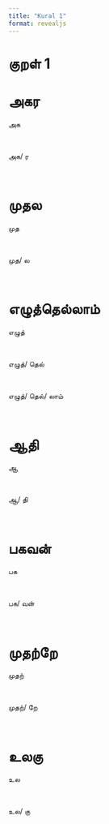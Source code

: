 ```yaml
---
title: "Kural 1"
format: revealjs
---
```


# குறள் 1

# அகர

:::: {.incremental}

::: {.fragment}


  அக

:::

<br>

::: {.fragment}


  அக/&nbsp;ர

:::

<br>

::::

# முதல

:::: {.incremental}

::: {.fragment}


  முத

:::

<br>

::: {.fragment}


  முத/&nbsp;ல

:::

<br>

::::

# எழுத்தெல்லாம்

:::: {.incremental}

::: {.fragment}


  எழுத்

:::

<br>

::: {.fragment}


  எழுத்/&nbsp;தெல்

:::

<br>

::: {.fragment}


  எழுத்/&nbsp;தெல்/&nbsp;லாம்

:::

<br>

::::

# ஆதி

:::: {.incremental}

::: {.fragment}


  ஆ

:::

<br>

::: {.fragment}


  ஆ/&nbsp;தி

:::

<br>

::::

# பகவன்

:::: {.incremental}

::: {.fragment}


  பக

:::

<br>

::: {.fragment}


  பக/&nbsp;வன்

:::

<br>

::::

# முதற்றே

:::: {.incremental}

::: {.fragment}


  முதற்

:::

<br>

::: {.fragment}


  முதற்/&nbsp;றே

:::

<br>

::::

# உலகு

:::: {.incremental}

::: {.fragment}


  உல

:::

<br>

::: {.fragment}


  உல/&nbsp;கு

:::

<br>

::::
